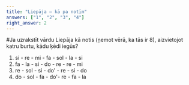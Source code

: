```yaml
---
title: "Liepāja – kā pa notīm"
answers: ["1", "2", "3", "4"]
right_answer: 2
---
```


\#Ja uzrakstīt vārdu Liepāja kā notis (ņemot vērā, ka tās ir 8), aizvietojot katru burtu, kādu ķēdi iegūs?
1. si - re - mi - fa - sol - la - si 
2. fa - la - si - do - re - re - mi 
3. re - sol - si - do' - re - si - do
4. do - sol - fa - do'- re - fa - la 

